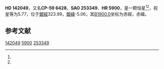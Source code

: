 {{Starbox begin
| name = HD 142049
}}
{{Starbox observe
| epoch = [[J2000.0|J2000.0]]
| constell = {{星座名待查}}<ref name=SIMBAD>{{cite web
 | url=http://simbad.u-strasbg.fr/simbad/sim-id?Ident=HR+5900
 | title =Pulsating variable Star
 | publisher=Centre de Données astronomiques de Strasbourg
 | work=SIMBAD
 | accessdate=2012-07-13}}</ref><ref name=DATA>{{cite web
 | url=http://vizier.u-strasbg.fr/viz-bin/VizieR-5?-out.add=.&-source=5050&-corr=PK=HR&-out.max=9999&HR=5900
 | title=VizieR Detailed Page
 | accessdate=2012-07-13
 | archive-date=2019-02-16
 | archive-url=https://web.archive.org/web/20190216084556/http://vizier.u-strasbg.fr/viz-bin/VizieR-5?-out.add=.&-source=5050&-corr=PK=HR&-out.max=9999&HR=5900
 | dead-url=no
 }}</ref>
| 星官 = 
| ra = {{RA|15|55|32.3}}<ref name=SIMBAD /><ref name=DATA />
| dec = {{DEC|-60|10|40}}<ref name=SIMBAD /><ref name=DATA />
| appmag_v = 5.77<ref name=SIMBAD /><ref name=DATA />
}}
{{Starbox character
| class = G5II-III+A3<ref name=SIMBAD /><ref name=DATA />
| b-v = 0.35<ref name=SIMBAD /><ref name=DATA />
| u-b = 0.14<ref name=SIMBAD /><ref name=DATA />
| r-i = <ref name=SIMBAD /><ref name=DATA />
| variable = 
}}
{{Starbox astrometry
| radial_v = 0.14
| prop_mo_ra = 
| parallax = 0.028
| p_error =
}}
{{Starbox catalog
| names =CP-59 6428，[[SAO星表|SAO]] 253349，[[HD星表|HD]] 142049，[[HR星表|HR]] 5900}}
{{Starbox reference |Simbad=HR+5900}}
{{Starbox end}}

'''HD 142049'''，又名'''CP-59 6428'''，'''SAO 253349'''、'''HR 5900'''，是一颗恒星<ref name=SIMBAD /><ref name=DATA />，视星等为5.77，位于[[銀道座標系|銀經]]323.99，[[銀道座標系|銀緯]]-5.06，其[[B1900.0|B1900.0]]坐标为赤經{{RA|15|47|9.4}}，赤緯{{DEC|-59|-5.06|45}}。

== 参考文献 ==
{{reflist}}

{{star-stub}}

[[Category:HD和HDE天體|142049]]
[[Category:HR天體|5900]]
[[Category:SAO天體|253349]]